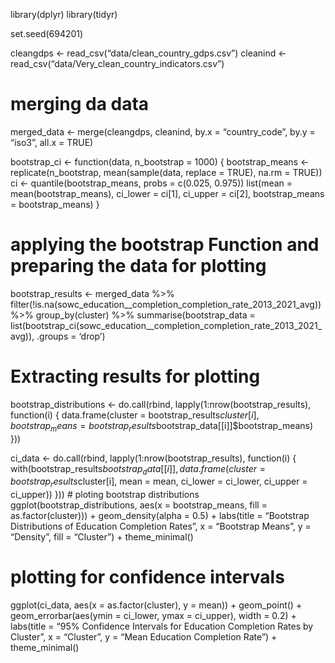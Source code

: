 library(dplyr)
library(tidyr)

set.seed(694201)

cleangdps <- read_csv("data/clean_country_gdps.csv")
cleanind <- read_csv("data/Very_clean_country_indicators.csv")

# merging da data
merged_data <- merge(cleangdps, cleanind, by.x = "country_code", by.y = "iso3", all.x = TRUE)

bootstrap_ci <- function(data, n_bootstrap = 1000) {
  bootstrap_means <- replicate(n_bootstrap, mean(sample(data, replace = TRUE), na.rm = TRUE))
  ci <- quantile(bootstrap_means, probs = c(0.025, 0.975))
  list(mean = mean(bootstrap_means), ci_lower = ci[1], ci_upper = ci[2], bootstrap_means = bootstrap_means)
}

# applying the bootstrap Function and preparing the data for plotting
bootstrap_results <- merged_data %>% 
  filter(!is.na(sowc_education__completion_completion_rate_2013_2021_avg)) %>% 
  group_by(cluster) %>%
  summarise(bootstrap_data = list(bootstrap_ci(sowc_education__completion_completion_rate_2013_2021_avg)),
            .groups = 'drop')

# Extracting results for plotting
bootstrap_distributions <- do.call(rbind, lapply(1:nrow(bootstrap_results), function(i) {
  data.frame(cluster = bootstrap_results$cluster[i], 
             bootstrap_means = bootstrap_results$bootstrap_data[[i]]$bootstrap_means)
}))

ci_data <- do.call(rbind, lapply(1:nrow(bootstrap_results), function(i) {
  with(bootstrap_results$bootstrap_data[[i]],
       data.frame(cluster = bootstrap_results$cluster[i], 
                  mean = mean, 
                  ci_lower = ci_lower, 
                  ci_upper = ci_upper))
}))
# ploting bootstrap distributions
ggplot(bootstrap_distributions, aes(x = bootstrap_means, fill = as.factor(cluster))) +
  geom_density(alpha = 0.5) +
  labs(title = "Bootstrap Distributions of Education Completion Rates", 
       x = "Bootstrap Means", 
       y = "Density", 
       fill = "Cluster") +
  theme_minimal()

# plotting for confidence intervals
ggplot(ci_data, aes(x = as.factor(cluster), y = mean)) +
  geom_point() +
  geom_errorbar(aes(ymin = ci_lower, ymax = ci_upper), width = 0.2) +
  labs(title = "95% Confidence Intervals for Education Completion Rates by Cluster", 
       x = "Cluster", 
       y = "Mean Education Completion Rate") +
  theme_minimal()